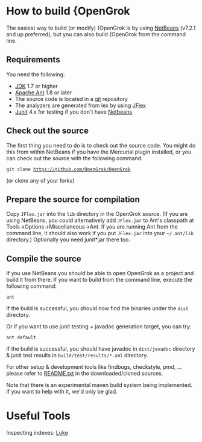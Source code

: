 = How to build {OpenGrok =

The easiest way to build (or modify) {OpenGrok is by using [http://www.netbeans.org NetBeans] (v7.2.1 and up preferred), but you can also build {OpenGrok from the command line.

== Requirements ==

You need the following:

* [http://java.sun.com/javase/downloads/index.jsp JDK] 1.7 or higher
* [http://ant.apache.org/ Apache Ant] 1.8 or later
* The source code is located in a [http://git-scm.com/ git] repository
* The analyzers are generated from lex by using [http://jflex.de/ JFlex]
* [http://www.junit.org/ Junit] 4.x for testing if you don't have [http://www.netbeans.org/ Netbeans]

== Check out the source ==

The first thing you need to do is to check out the source code. You might do this from within NetBeans if you have the Mercurial plugin installed, or you can check out the source with the following command:

 git clone https://github.com/OpenGrok/OpenGrok

(or clone any of your forks)

== Prepare the source for compilation ==

Copy <code>JFlex.jar</code> into the <code>lib</code> directory in the OpenGrok source. (If you are using NetBeans, you could alternatively add <code>JFlex.jar</code> to Ant's classpath at Tools->Options->Miscellaneous->Ant. If you are running Ant from the command line, it should also work if you put <code>JFlex.jar</code> into your <code>~/.ant/lib</code> directory.) Optionally you need junit*.jar there too.

== Compile the source ==

If you use NetBeans you should be able to open OpenGrok as a project and build it from there. If you want to build from the command line, execute the following command:

 ant

If the build is successful, you should now find the binaries under the <code>dist</code> directory.

Or if you want to use junit testing + javadoc generation target, you can try:

 ant default


If the build is successful, you should have javadoc in <code>dist/javadoc</code> directory & junit test results in <code>build/test/results/*.xml</code> directory.

For other setup & development tools like findbugs, checkstyle, pmd, ... please refer to [https://github.com/OpenGrok/OpenGrok/blob/master/README.txt README.txt] in the downloaded/cloned sources.

Note that there is an experimental maven build system being implemented. If you want to help with it, we'd only be glad.

= Useful Tools =

Inspecting indexes: [http://code.google.com/p/luke/ Luke]
